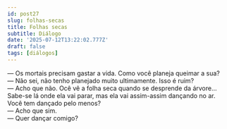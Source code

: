 ```yaml
---
id: post27
slug: folhas-secas
title: Folhas secas
subtitle: Diálogo
date: '2025-07-12T13:22:02.777Z'
draft: false
tags: [diálogos]
---
```

— Os mortais precisam gastar a vida. Como você planeja queimar a sua?  
— Não sei, não tenho planejado muito ultimamente. Isso é ruim?  
— Acho que não. Ocê vê a folha seca quando se desprende da árvore...
Sabe-se lá onde ela vai parar, mas ela vai assim-assim dançando no ar. 
Você tem dançado pelo menos?  
— Acho que sim.  
— Quer dançar comigo?